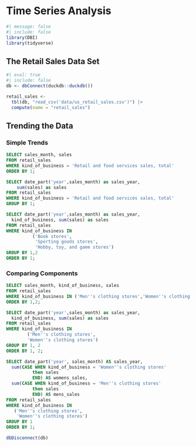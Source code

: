 # Time Series Analysis {#sec-time-series}

```r
#| message: false
#| include: false
library(DBI)
library(tidyverse)
```

## The Retail Sales Data Set {#sec-retail-data}

```r
#| eval: true
#| include: false
db <- dbConnect(duckdb::duckdb())

retail_sales <- 
  tbl(db, "read_csv('data/us_retail_sales.csv')") |>
  compute(name = "retail_sales")
```

## Trending the Data

### Simple Trends

```sql
SELECT sales_month, sales
FROM retail_sales
WHERE kind_of_business = 'Retail and food services sales, total'
ORDER BY 1;
```

```sql
SELECT date_part('year',sales_month) as sales_year,
    sum(sales) as sales
FROM retail_sales
WHERE kind_of_business = 'Retail and food services sales, total'
GROUP BY 1;
```

```sql
SELECT date_part('year',sales_month) as sales_year, 
  kind_of_business, sum(sales) as sales
FROM retail_sales
WHERE kind_of_business IN 
          ('Book stores',
           'Sporting goods stores',
           'Hobby, toy, and game stores')
GROUP BY 1,2
ORDER BY 1;
```

### Comparing Components

```sql
SELECT sales_month, kind_of_business, sales
FROM retail_sales
WHERE kind_of_business IN ('Men''s clothing stores','Women''s clothing stores')
ORDER BY 1,2;
```

```sql
SELECT date_part('year',sales_month) as sales_year,
  kind_of_business, sum(sales) as sales
FROM retail_sales
WHERE kind_of_business IN 
        ('Men''s clothing stores',
        'Women''s clothing stores')
GROUP BY 1, 2
ORDER BY 1, 2;
```

```sql
SELECT date_part('year', sales_month) AS sales_year,
  sum(CASE WHEN kind_of_business = 'Women''s clothing stores' 
          then sales 
          END) AS womens_sales,
  sum(CASE WHEN kind_of_business = 'Men''s clothing stores' 
          then sales 
          END) AS mens_sales
FROM retail_sales
WHERE kind_of_business IN 
   ('Men''s clothing stores',
    'Women''s clothing stores')
GROUP BY 1
ORDER BY 1;
```

```r
dbDisconnect(db)
```
